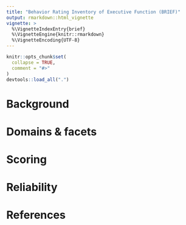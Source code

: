 ```yaml
---
title: "Behavior Rating Inventory of Executive Function (BRIEF)"
output: rmarkdown::html_vignette
vignette: >
  %\VignetteIndexEntry{brief}
  %\VignetteEngine{knitr::rmarkdown}
  %\VignetteEncoding{UTF-8}
---
```


```r
knitr::opts_chunk$set(
  collapse = TRUE,
  comment = "#>"
)
devtools::load_all(".")
```

# Background


# Domains & facets


# Scoring


# Reliability


# References



